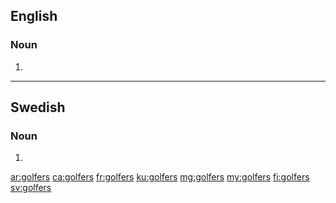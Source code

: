 ==English==

===Noun===
{{head|en|plural}}

# {{plural of|golfer|lang=en}}

----

==Swedish==

===Noun===
{{head|sv|noun form}}

# {{sv-noun-form-indef-gen-pl|golf}}

[[ar:golfers]]
[[ca:golfers]]
[[fr:golfers]]
[[ku:golfers]]
[[mg:golfers]]
[[my:golfers]]
[[fi:golfers]]
[[sv:golfers]]